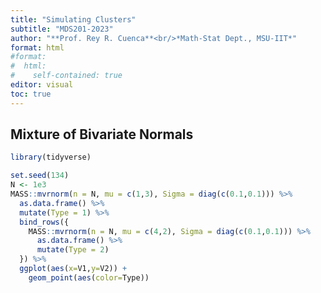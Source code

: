```yaml
---
title: "Simulating Clusters"
subtitle: "MDS201-2023"
author: "**Prof. Rey R. Cuenca**<br/>*Math-Stat Dept., MSU-IIT*"
format: html
#format:
#  html:
#    self-contained: true
editor: visual
toc: true
---
```


## Mixture of Bivariate Normals

```r
library(tidyverse)
```

```r
set.seed(134)
N <- 1e3
MASS::mvrnorm(n = N, mu = c(1,3), Sigma = diag(c(0.1,0.1))) %>% 
  as.data.frame() %>% 
  mutate(Type = 1) %>% 
  bind_rows({
    MASS::mvrnorm(n = N, mu = c(4,2), Sigma = diag(c(0.1,0.1))) %>% 
      as.data.frame() %>% 
      mutate(Type = 2)
  }) %>% 
  ggplot(aes(x=V1,y=V2)) +
    geom_point(aes(color=Type))
  
```
